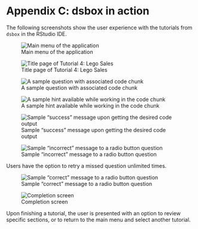 # Appendix C: dsbox in action {.unnumbered}

The following screenshots show the user experience with the tutorials from `dsbox` in the RStudio IDE.

::: screenshot-border
![Main menu of the application](dsbox-figs/00-main-menu.png){fig-alt="Add alt text here"}


:::

::: screenshot-border
![Title page of Tutorial 4: Lego Sales](dsbox-figs/01-intro-page.png){fig-alt="The image is a screenshot of a computer application, with black text on a white background and a large image in the center. At the top, the title says \"LEGO Sales.\" The image consists of a Stormtrooper LEGO minifigurine on a white computer keyboard. The text below the image describes the purpose of the study (to review previous concepts on data wrangling) and the goals (practice the analysis skills learned so far, developing questions in the data, and deepening the understanding of visualizations.)"}
:::

::: screenshot-border
![A sample question with associated code chunk](dsbox-figs/02-question.png){fig-alt="Add alt text here"}

:::

::: screenshot-border
![A sample hint available while working in the code chunk](dsbox-figs/03-hint.png){fig-alt="Add alt text here"}

:::

::: screenshot-border
![Sample "success" message upon getting the desired code output](dsbox-figs/04-correct-code.png){fig-alt="Add alt text here"}
:::

::: screenshot-border
![Sample "incorrect" message to a radio button question](dsbox-figs/05-incorrect-radio.png){fig-alt="Add alt text here"}
:::


Users have the option to retry a missed question unlimited times.

::: screenshot-border
![Sample "correct" message to a radio button question](dsbox-figs/06-correct-radio.png){fig-alt="Add alt text here"}
:::

::: screenshot-border
![Completion screen](dsbox-figs/07-wrapup.png){fig-alt="Add alt text here"}
:::


Upon finishing a tutorial, the user is presented with an option to review specific sections, or to return to the main menu and select another tutorial.
